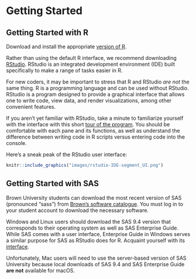 # Getting Started {#startup}

## Getting Started with R

Download and install the appropriate [version of R](https://www.r-project.org/).

Rather than using the default R interface, we recommend downloading [RStudio](https://www.rstudio.com/products/rstudio/download/). RStudio is an integrated development environment (IDE) built specifically to make a range of tasks easier in R.

For new coders, it may be important to stress that R and RStudio _are not_ the same thing. R is a programming language and can be used without RStudio. RStudio is a program designed to provide a graphical interface that allows one to write code, view data, and render visualizations, among other convenient features.

If you aren't yet familiar with RStudio, take a minute to familiarize yourself with the interface with this short [tour of the program](https://www.r-bloggers.com/a-tour-of-rstudio/). You should be comfortable with each pane and its functions, as well as understand the difference between writing code in R scripts versus entering code into the console.

Here's a sneak peak of the RStudio user interface:

```r
knitr::include_graphics("images/rstudio-IDE-segment_UI.png")
```


## Getting Started with SAS

Brown University students can download the most recent version of SAS (pronounced "sass") from [Brown's software catalogue](https://www.brown.edu/information-technology/software/catalog/sas-1). You must log in to your student account to download the necessary software.

Windows and Linux users should download the SAS 9.4 version that corresponds to their operating system as well as SAS Enterprise Guide. While SAS comes with a user interface, Enterprise Guide in Windows serves a similar purpose for SAS as RStudio does for R. Acquaint yourself with its [interface](https://www.sas.com/content/dam/SAS/en_us/doc/factsheet/sas-enterprise-guide-101431.pdf).

Unfortunately, Mac users will need to use the server-based version of SAS University because local downloads of SAS 9.4 and SAS Enterprise Guide **are not** available for macOS.

